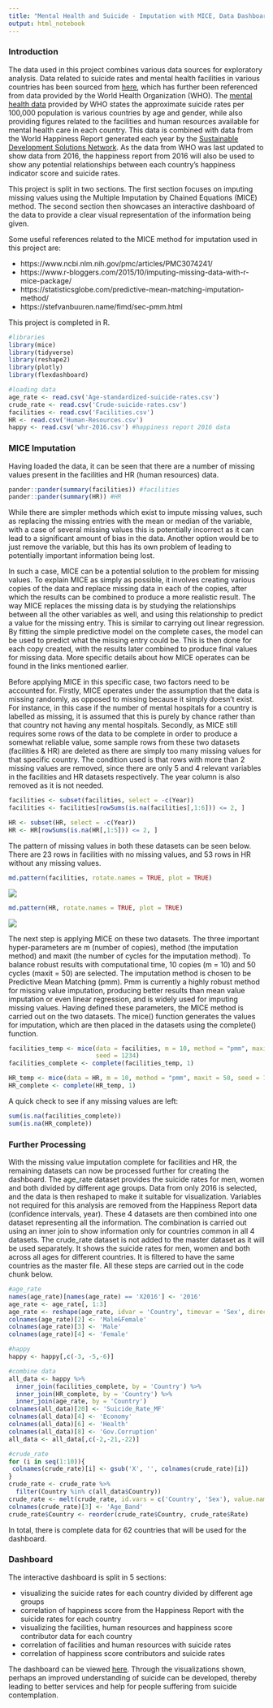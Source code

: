 ```yaml
---
title: "Mental Health and Suicide - Imputation with MICE, Data Dashboard"
output: html_notebook
---
```


### Introduction

The data used in this project combines various data sources for exploratory analysis. Data related to suicide rates and mental health facilities in various countries has been sourced from [here](https://www.kaggle.com/twinkle0705/mental-health-and-suicide-rates?select=Facilities.csv), which has further been referenced from data provided by the World Health Organization (WHO). The [mental health data](https://www.who.int/data/gho/data/themes/mental-health) provided by WHO states the approximate suicide rates per 100,000 population is various countries by age and gender, while also providing figures related to the facilities and human resources available for mental health care in each country. This data is combined with data from the World Happiness Report generated each year by the [Sustainable Development Solutions Network](https://worldhappiness.report/). As the data from WHO was last updated to show data from 2016, the happiness report from 2016 will also be used to show any potential relationships between each country's happiness indicator score and suicide rates. 

This project is split in two sections. The first section focuses on imputing missing values using the Multiple Imputation by Chained Equations (MICE) method. The second section then showcases an interactive dashboard of the data to provide a clear visual representation of the information being given. 

Some useful references related to the MICE method for imputation used in this project are:

- https://www.ncbi.nlm.nih.gov/pmc/articles/PMC3074241/
- https://www.r-bloggers.com/2015/10/imputing-missing-data-with-r-mice-package/
- https://statisticsglobe.com/predictive-mean-matching-imputation-method/
- https://stefvanbuuren.name/fimd/sec-pmm.html

This project is completed in R.

```r
#libraries
library(mice)
library(tidyverse)
library(reshape2)
library(plotly)
library(flexdashboard)

#loading data
age_rate <- read.csv('Age-standardized-suicide-rates.csv')
crude_rate <- read.csv('Crude-suicide-rates.csv')
facilities <- read.csv('Facilities.csv')
HR <- read.csv('Human-Resources.csv')
happy <- read.csv('whr-2016.csv') #happiness report 2016 data
```

### MICE Imputation

Having loaded the data, it can be seen that there are a number of missing values present in the facilities and HR (human resources) data. 

```r
pander::pander(summary(facilities)) #facilities
pander::pander(summary(HR)) #HR
```

While there are simpler methods which exist to impute missing values, such as replacing the missing entries with the mean or median of the variable, with a case of several missing values this is potentially incorrect as it can lead to a significant amount of bias in the data. Another option would be to just remove the variable, but this has its own problem of leading to potentially important information being lost. 

In such a case, MICE can be a potential solution to the problem for missing values. To explain MICE as simply as possible, it involves creating various copies of the data and replace missing data in each of the copies, after which the results can be combined to produce a more realistic result. The way MICE replaces the missing data is by studying the relationships between all the other variables as well, and using this relationship to predict a value for the missing entry. This is similar to carrying out linear regression. By fitting the simple predictive model on the complete cases, the model can be used to predict what the missing entry could be. This is then done for each copy created, with the results later combined to produce final values for missing data. More specific details about how MICE operates can be found in the links mentioned earlier. 

Before applying MICE in this specific case, two factors need to be accounted for. Firstly, MICE operates under the assumption that the data is missing randomly, as opposed to missing because it simply doesn't exist. For instance, in this case if the number of mental hospitals for a country is labelled as missing, it is assumed that this is purely by chance rather than that country not having any mental hospitals. Secondly, as MICE still requires some rows of the data to be complete in order to produce a somewhat reliable value, some sample rows from these two datasets (facilities & HR) are deleted as there are simply too many missing values for that specific country. The condition used is that rows with more than 2 missing values are removed, since there are only 5 and 4 relevant variables in the facilities and HR datasets respectively. The year column is also removed as it is not needed.  

```r
facilities <- subset(facilities, select = -c(Year))
facilities <- facilities[rowSums(is.na(facilities[,1:6])) <= 2, ]

HR <- subset(HR, select = -c(Year))
HR <- HR[rowSums(is.na(HR[,1:5])) <= 2, ]

```

The pattern of missing values in both these datasets can be seen below. There are 23 rows in facilities with no missing values, and 53 rows in HR without any missing values.

```r
md.pattern(facilities, rotate.names = TRUE, plot = TRUE)
```
![](/images/md-pattern-facilities.png)
```r
md.pattern(HR, rotate.names = TRUE, plot = TRUE)
```
![](/images/md-pattern-HR.png)

The next step is applying MICE on these two datasets. The three important hyper-parameters are m (number of copies), method (the imputation method) and maxit (the number of cycles for the imputation method). To balance robust results with computational time, 10 copies (m = 10) and 50 cycles (maxit = 50) are selected. The imputation method is chosen to be Predictive Mean Matching (pmm). Pmm is currently a highly robust method for missing value imputation, producing better results than mean value imputation or even linear regression, and is widely used for imputing missing values. Having defined these parameters, the MICE method is carried out on the two datasets. The mice() function generates the values for imputation, which are then placed in the datasets using the complete() function.

```r
facilities_temp <- mice(data = facilities, m = 10, method = "pmm", maxit = 50,
                        seed = 1234) 
facilities_complete <- complete(facilities_temp, 1)

HR_temp <- mice(data = HR, m = 10, method = "pmm", maxit = 50, seed = 1234)
HR_complete <- complete(HR_temp, 1)

```

A quick check to see if any missing values are left:

```r
sum(is.na(facilities_complete))
sum(is.na(HR_complete))
```

### Further Processing

With the missing value imputation complete for facilities and HR, the remaining datasets can now be processed further for creating the dashboard. The age_rate dataset provides the suicide rates for men, women and both divided by different age groups. Data from only 2016 is selected, and the data is then reshaped to make it suitable for visualization. Variables not required for this analysis are removed from the Happiness Report data (confidence intervals, year). These 4 datasets are then combined into one dataset representing all the information. The combination is carried out using an inner join to show information only for countries common in all 4 datasets. The crude_rate dataset is not added to the master dataset as it will be used separately. It shows the suicide rates for men, women and both across all ages for different countries. It is filtered to have the same countries as the master file. All these steps are carried out in the code chunk below. 

```r
#age_rate
names(age_rate)[names(age_rate) == 'X2016'] <- '2016'
age_rate <- age_rate[, 1:3]
age_rate <- reshape(age_rate, idvar = 'Country', timevar = 'Sex', direction = 'wide')
colnames(age_rate)[2] <- 'Male&Female'
colnames(age_rate)[3] <- 'Male'
colnames(age_rate)[4] <- 'Female'

#happy
happy <- happy[,c(-3, -5,-6)]

#combine data
all_data <- happy %>%
  inner_join(facilities_complete, by = 'Country') %>%
  inner_join(HR_complete, by = 'Country') %>%
  inner_join(age_rate, by = 'Country')
colnames(all_data)[20] <- 'Suicide_Rate_MF'
colnames(all_data)[4] <- 'Economy'
colnames(all_data)[6] <- 'Health'
colnames(all_data)[8] <- 'Gov.Corruption'
all_data <- all_data[,c(-2,-21,-22)]

#crude_rate
for (i in seq(1:10)){
 colnames(crude_rate)[i] <- gsub('X', '', colnames(crude_rate)[i]) 
}
crude_rate <- crude_rate %>%
  filter(Country %in% c(all_data$Country))
crude_rate <- melt(crude_rate, id.vars = c('Country', 'Sex'), value.name = 'Rate')
colnames(crude_rate)[3] <- 'Age_Band'
crude_rate$Country <- reorder(crude_rate$Country, crude_rate$Rate)
```

In total, there is complete data for 62 countries that will be used for the dashboard. 

### Dashboard

The interactive dashboard is split in 5 sections:

- visualizing the suicide rates for each country divided by different age groups
- correlation of happiness score from the Happiness Report with the suicide rates for each country
- visualizing the facilities, human resources and happiness score contributor data for each country
- correlation of facilities and human resources with suicide rates
- correlation of happiness score contributors and suicide rates

The dashboard can be viewed [here](/posts/mental-dashboard.html). Through the visualizations shown, perhaps an improved understanding of suicide can be developed, thereby leading to better services and help for people suffering from suicide contemplation. 








